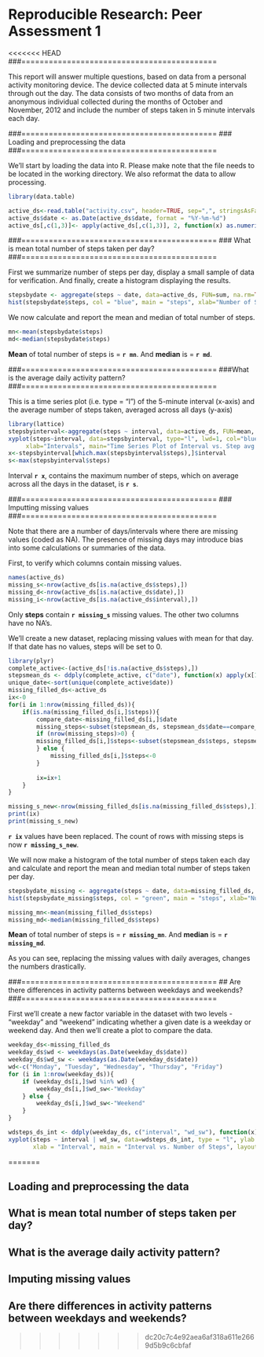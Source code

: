 # Reproducible Research: Peer Assessment 1
<<<<<<< HEAD
###===========================================



This report will answer multiple questions, based on data from a personal
activity monitoring device. The device collected data at 5 minute intervals through out the day. The data consists of two months of data from an anonymous individual collected during the months of October and November, 2012 and include the number of steps taken in 5 minute intervals each day.

###===========================================
### Loading and preprocessing the data
###===========================================

We'll start by loading the data into R. Please make note that the file needs to be located in the working directory. We also reformat the data to allow processing.

```r
library(data.table)

active_ds<-read.table("activity.csv", header=TRUE, sep=",", stringsAsFactors=FALSE)
active_ds$date <- as.Date(active_ds$date, format = "%Y-%m-%d")
active_ds[,c(1,3)]<- apply(active_ds[,c(1,3)], 2, function(x) as.numeric(x))
```


###===========================================
### What is mean total number of steps taken per day?
###===========================================

First we summarize number of steps per day, display a small sample of data for verification. And finally, create a histogram displaying the results.


```r

stepsbydate <- aggregate(steps ~ date, data=active_ds, FUN=sum, na.rm=TRUE)
hist(stepsbydate$steps, col = "blue", main = "steps", xlab="Number of Steps, Daily")

```

We now calculate and report the mean and median of total number of steps.

```r
mn<-mean(stepsbydate$steps)
md<-median(stepsbydate$steps)
```

**Mean** of total number of steps is = **`r mn`**. And **median** is = **`r md`**.

###===========================================
###What is the average daily activity pattern?
###===========================================



This is a time series plot (i.e. type = "l") of the 5-minute interval (x-axis) and the average number of steps taken, averaged across all days (y-axis)

```r
library(lattice)
stepsbyinterval<-aggregate(steps ~ interval, data=active_ds, FUN=mean, na.rm=TRUE)
xyplot(steps~interval, data=stepsbyinterval, type="l", lwd=1, col="blue", ylab="Steps Avg.",
     xlab="Intervals", main="Time Series Plot of Interval vs. Step avg.")
x<-stepsbyinterval[which.max(stepsbyinterval$steps),]$interval
s<-max(stepsbyinterval$steps)
```

Interval **`r x`**, contains the maximum number of steps, which on average across all the days in the dataset, is **`r s`**.

###===========================================
### Imputting missing values
###===========================================

Note that there are a number of days/intervals where there are missing values (coded as NA). The presence of missing days may introduce bias into some calculations or summaries of the data.

First, to verify which columns contain missing values.

```r
names(active_ds)
missing_s<-nrow(active_ds[is.na(active_ds$steps),])
missing_d<-nrow(active_ds[is.na(active_ds$date),])
missing_i<-nrow(active_ds[is.na(active_ds$interval),])

```
Only **steps** contain **`r missing_s`** missing values. The other two columns have no NA's.


We'll create a new dataset, replacing missing values with mean for that day. If that date has no values, steps will be set to 0. 
    
```r
library(plyr)
complete_active<-(active_ds[!is.na(active_ds$steps),])
stepsmean_ds <- ddply(complete_active, c("date"), function(x) apply(x[1], 2, mean))
unique_date<-sort(unique(complete_active$date))
missing_filled_ds<-active_ds
ix<-0
for(i in 1:nrow(missing_filled_ds)){
    if(is.na(missing_filled_ds[i,]$steps)){
        compare_date<-missing_filled_ds[i,]$date
        missing_steps<-subset(stepsmean_ds, stepsmean_ds$date==compare_date)
        if (nrow(missing_steps)>0) {
        missing_filled_ds[i,]$steps<-subset(stepsmean_ds$steps, stepsmean_ds$date==compare_date)
        } else {
            missing_filled_ds[i,]$steps<-0
        } 
        
        ix=ix+1
    }
}

missing_s_new<-nrow(missing_filled_ds[is.na(missing_filled_ds$steps),])
print(ix)
print(missing_s_new)
```

**`r ix`** values have been replaced. The count of rows with missing steps is now 
**`r missing_s_new`**.


We will now make a histogram of the total number of steps taken each day and calculate and report the mean and median total number of steps taken per day. 

```r

stepsbydate_missing <- aggregate(steps ~ date, data=missing_filled_ds, FUN=sum, na.rm=TRUE)
hist(stepsbydate_missing$steps, col = "green", main = "steps", xlab="Number of Steps, Daily")

```

```r
missing_mn<-mean(missing_filled_ds$steps)
missing_md<-median(missing_filled_ds$steps)
```

**Mean** of total number of steps is = **`r missing_mn`**. And **median** is = **`r missing_md`**. 

As you can see, replacing the missing values with daily averages, changes the numbers drastically. 

###===========================================
## Are there differences in activity patterns between weekdays and weekends?
###===========================================


First we'll create a new factor variable in the dataset with two levels - "weekday" and "weekend" indicating whether a given date is a weekday or weekend day. And then we'll create a plot to compare the data. 


 
```r
weekday_ds<-missing_filled_ds
weekday_ds$wd <- weekdays(as.Date(weekday_ds$date))
weekday_ds$wd_sw <- weekdays(as.Date(weekday_ds$date))
wd<-c("Monday", "Tuesday", "Wednesday", "Thursday", "Friday")
for (i in 1:nrow(weekday_ds)){
    if (weekday_ds[i,]$wd %in% wd) {
        weekday_ds[i,]$wd_sw<-"Weekday"
    } else {
        weekday_ds[i,]$wd_sw<-"Weekend"
    }
}

wdsteps_ds_int <- ddply(weekday_ds, c("interval", "wd_sw"), function(x) apply(x[1], 2, mean))
xyplot(steps ~ interval | wd_sw, data=wdsteps_ds_int, type = "l", ylab = "Number of Steps", 
       xlab = "Interval", main = "Interval vs. Number of Steps", layout = c(1, 2))

```
=======


## Loading and preprocessing the data



## What is mean total number of steps taken per day?



## What is the average daily activity pattern?



## Imputing missing values



## Are there differences in activity patterns between weekdays and weekends?
>>>>>>> dc20c7c4e92aea6af318a611e2669d5b9c6cbfaf
